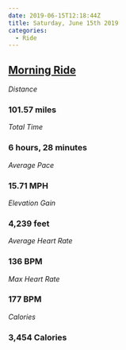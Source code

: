 ```yaml
---
date: 2019-06-15T12:18:44Z
title: Saturday, June 15th 2019
categories:
  - Ride
---
```

## [Morning Ride](https://www.strava.com/activities/2452847645)

_Distance_

### 101.57 miles

_Total Time_

### 6 hours, 28 minutes

_Average Pace_

### 15.71 MPH

_Elevation Gain_

### 4,239 feet

_Average Heart Rate_

### 136 BPM

_Max Heart Rate_

### 177 BPM

_Calories_

### 3,454 Calories